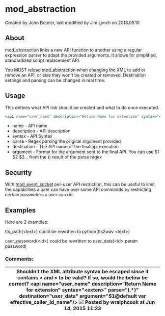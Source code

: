 
# mod_abstraction 

 Created by  John Boteler, last modified by  Jim Lynch on 2018.05.10

## About

mod\_abstraction links a new API function to another using a regular expression parser to adapt the provided arguments. It allows for simplified, standardized script replacement API.

You MUST reload mod\_abstraction when changing the XML to add or remove an API, or else they won't be created or removed. Destination settings and parsing can be changed in real time.

## Usage

This defines what API link should be created and what to do once executed.

```xml
<api name="user_name" description="Return Name for extension" syntax="<exten>" parse="(.*)" destination="user_data" argument="$1@default var effective_caller_id_name"/>
```

* name - API name
* description - API description
* syntax - API Syntax
* parse - Regex parsing the original argument provided
* destination - The API name of the final api execution
* argument - Format for the argument sent to the final API. You can use $1 $2 $3... from the () result of the parse regex

##  Security 

With [mod\_event\_socket](mod_event_socket_1048924.mdx#11-acl) per-user API restriction, this can be useful to limit the capabilities a user can have over some API commands by restricting certain parameters a user can do.

## Examples 

Here are 2 examples:

tts\_path(&lt;text>) could be rewritten to python(tts2wav &lt;text>)

user\_password(&lt;id>) could be rewritten to user\_data(&lt;id> param password)

### Comments:

| Shouldn't the XML attribute syntax be escaped since it contains &lt; and > to be valid? If so, would the below be correct? &lt;api name\="user\_name" description\="Return Name for extension" syntax="&lt;exten&gt;" parse="(.\*)" destination="user\_data" argument="$1@default var effective\_caller\_id\_name"/> ![](/images/icons/contenttypes/comment_16.png) Posted by wralphcook at Jun 14, 2015 11:23 |
| ------------------------------------------------------------------------------------------------------------------------------------------------------------------------------------------------------------------------------------------------------------------------------------------------------------------------------------------------------------------------------------------------------- |


